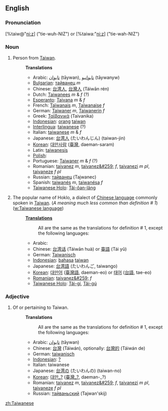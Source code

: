 {{rfc}}
==English==
===Pronunciation===
[%taiw@"ni:z] ("tie-wuh-NIZ") or [%taiwa:"ni:z] ("tie-wah-NIZ")

===Noun===

# Person from [[Taiwan]].
#:'''Translations'''
#:*Arabic: [[تايوان]] (tāywan), [[تايوانيو]] (tāywanyw)
#:*[[Bulgarian]]: [[тайванец]] ''m''
#:*Chinese: [[台湾人]], [[台灣人]] (Táiwān rén)
#:*Dutch: [[Taiwanees]]  ''m'' & ''f'' (?)
#:*[[Esperanto]]: [[Tajvana]] ''m'' & ''f''
#:*French: [[Taïwanais]] ''m'', [[Taïwanaise]]  ''f''
#:*German: [[Taiwaner]] ''m'', [[Taiwanerin]]  ''f''
#:*Greek: [[Ταϊβανικά]] (Taivanika)
#:*[[Indonesian]]: [[orang]] [[taiwan]]
#:*[[Interlingua]]: [[taiwanese]] (?)
#:*Italian: [[taiwanese]] ''m'' & ''f'' 
#:*Japanese: [[台湾人]] (たいわんじん) (taiwan-jin)
#:*[[Korean]]: [[대만사람]] ([[臺灣]], daeman-saram)
#:*Latin: [[taiwanesis]] 
#:*[[Polish]]: [[]]
#:*Portuguese: [[Taiwaner]] ''m'' & ''f'' (?)
#:*Romanian: [[taivanez]] ''m'', [[taivanez&#259;]] ''f'', [[taivanezi]] ''m pl'', [[taivaneze]] ''f pl''
#:*Russian: [[тайванец]] (Tajwanec)
#:*Spanish: [[taiwanés]] ''m'', [[taiwanésa]]  ''f''
#:*[[Taiwanese Holo]]: [[Tâi-ôan-lâng]]
# The popular name of Hoklo, a dialect of [[Chinese language]] commonly spoken in [[Taiwan]]. (''A meaning much less common than definition # 1'') ([[w:Taiwanese language]]) 
#:'''[[Translation]]s'''
#:: All are the same as the translations for definition # 1, except the following languages:
#:*Arabic: [[]]
#:*Chinese: [[台湾话]] (Táiwān huà) or [[臺語]] (Tái yǔ)
#:*German: [[Taiwanisch]]
#:*[[Indonesian]]: [[bahasa]] [[taiwan]]
#:*Japanese: [[台湾語]] (たいわんご, taiwango)
#:*[[Korean]]: [[대만어]] ([[臺灣語]], daeman-eo) or [[태어]] ([[台語]], tae-eo)
#:*[[Romanian]]: [[taivanez&#259;]] ''f''
#:*[[Taiwanese Holo]]: [[Tâi-gí]], [[Tâi-gú]]

===Adjective===
# Of or pertaining to Taiwan.
#:'''Translations'''
#:: All are the same as the translations for definition # 1, except the following languages:
#:*Arabic: [[تايوان]] (tāywan)
#:*Chinese: [[台灣]] (Táiwán), optionally: [[台灣的]] (Táiwán de)
#:*German: [[taiwanisch]]
#:*[[Indonesian]]: [[?]]
#:*Italian: taiwanese
#:*Japanese: [[台湾の]] (たいわんの) (taiwan-no)
#:*[[Korean]]: [[대만_?]] ([[臺灣_?]], daeman-_?)
#:*Romanian: [[taivanez]] ''m'', [[taivanez&#259;]] ''f'', [[taivanezi]] ''m pl'', [[taivaneze]] ''f pl''
#:*Russian: [[тайваньский]] (Tajwan'skij)

[[zh:Taiwanese]]